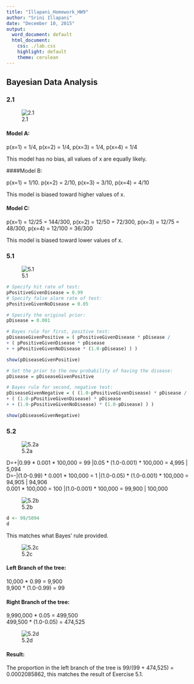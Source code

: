 ```yaml
---
title: "Illapani_Homework_HW9"
author: "Srini Illapani"
date: "December 10, 2015"
output:
  word_document: default
  html_document:
    css: ./lab.css
    highlight: default
    theme: cerulean
---
```


##  Bayesian Data Analysis


### 2.1 

![2.1](2.1.png)

#### Model A:  
  
p(x=1) = 1/4,
p(x=2) = 1/4,
p(x=3) = 1/4,
p(x=4) = 1/4

This model has no bias, all values of x are equally likely.  


####Model B:  
  
p(x=1) = 1/10.
p(x=2) = 2/10,
p(x=3) = 3/10,
p(x=4) = 4/10

This model is biased toward higher values of x.  


#### Model C:  
  
p(x=1) = 12/25 = 144/300,
p(x=2) = 12/50 = 72/300,
p(x=3) = 12/75 = 48/300,
p(x=4) = 12/100 = 36/300

This model is biased toward lower values of x.  



### 5.1

![5.1](5.1.png)

```r
# Specify hit rate of test:
pPositiveGivenDisease = 0.99
# Specify false alarm rate of test:
pPositiveGivenNoDisease = 0.05

# Specify the original prior:
pDisease = 0.001

# Bayes rule for first, positive test:
pDiseaseGivenPositive = ( pPositiveGivenDisease * pDisease /
+ ( pPositiveGivenDisease * pDisease
+ + pPositiveGivenNoDisease * (1.0-pDisease) ) )

show(pDiseaseGivenPositive)

# Set the prior to the new probability of having the disease:
pDisease = pDiseaseGivenPositive

# Bayes rule for second, negative test:
pDiseaseGivenNegative = ( (1.0-pPositiveGivenDisease) * pDisease /
+ ( (1.0-pPositiveGivenDisease) * pDisease
+ + (1.0-pPositiveGivenNoDisease) * (1.0-pDisease) ) )

show(pDiseaseGivenNegative)

```


### 5.2

![5.2a](5.2a.png)



  D=+|0.99 * 0.001 * 100,000 = 99 |0.05 * (1.0-0.001) * 100,000 = 4,995 | 5,094  
  D=-|(1.0-0.99) * 0.001 * 100,000 = 1  |(1.0-0.05) * (1.0-0.001) * 100,000 = 94,905 | 94,906  
  0.001 * 100,000 = 100  |(1.0-0.001) * 100,000 = 99,900 | 100,000  


![5.2b](5.2b.png)

```r
d <- 99/5094
d
```

This matches what Bayes' rule provided.



![5.2c](5.2c.png)

#### Left Branch of the tree:
10,000 * 0.99 = 9,900  
9,900 * (1.0-0.99) = 99


#### Right Branch of the tree:
9,990,000 * 0.05 = 499,500  
499,500 * (1.0-0.05) = 474,525




![5.2d](5.2d.png)

#### Result:
The proportion in the left branch of the tree is 99/(99 + 474,525) = 0.0002085862, this
matches the result of Exercise 5.1.

